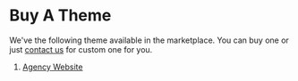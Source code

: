 # Buy A Theme

We've the following theme available in the marketplace. You can buy one or just [contact us](https://www.amirnft.com/#contact) for custom one for you.

1. [Agency Website](#)
